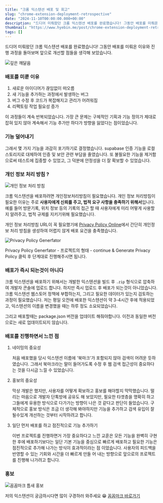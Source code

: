 ```yaml
---
title: "크롬 익스텐션 배포 및 회고"
slug: "chrome-extension-deployment-retrospective"
date: "2024-11-10T00:00:00.000+00:00"
description: "드디어 미뤄왔던 크롬 익스텐션 배포를 완료했습니다! 그동안 배포를 미뤄온 이유와 진행 과정을 돌아보며 앞으로 개선할 점들을 생각해 보았습니다."
thumbnail: "https://www.hyebin.me/post/chrome-extension-deployment-retrospective/cover.jpg"
tags: []
---
```


드디어 미뤄왔던 크롬 익스텐션 배포를 완료했습니다! 그동안 배포를 미뤄온 이유와 진행 과정을 돌아보며 앞으로 개선할 점들을 생각해 보았습니다.

![깊은 깨달음](https://hyebin-markdown-blog.s3.ap-northeast-2.amazonaws.com/post/chrome-extension-deployment-retrospective/1.png)

### 배포를 미룬 이유

1. 새로운 아이디어가 끊임없이 떠오름
2. 새 기능을 추가하는 과정에서 발생하는 버그
3. 버그 수정 후 코드가 복잡해지고 관리가 어려워짐
4. 리팩토링 작업 필요성 증가

이 과정들이 계속 반복되었습니다. 가장 큰 문제는 구체적인 기획과 기능 정의가 제대로 잡혀 있지 않아 계속해서 기능 추가만 하다가 방향을 잃었다는 점이었습니다.

### 기능 덜어내기

그래서 몇 가지 기능을 과감히 포기하기로 결정했습니다. supabase 인증 기능을 로컬 스토리지로 대체하여 인증 및 보안 관련 부담을 줄였습니다. 또 불필요한 기능을 제거함으로써 테스트에 집중할 수 있었고, 그 덕분에 안정성을 더 잘 확보할 수 있었습니다.

### 개인 정보 처리 방침 ?

![개인 정보 처리 방침](https://hyebin-markdown-blog.s3.ap-northeast-2.amazonaws.com/post/chrome-extension-deployment-retrospective/2.png)

크롬 익스텐션을 배포하려면 개인정보처리방침이 필요했습니다. 개인 정보 처리방침이 필요한 이유는 주로 **사용자에게 신뢰를 주고, 법적 요구 사항을 충족하기 위해서**입니다. 예를 들어 방문기록, 위치 정보 등의 기록의 접근 할 때 사용자에게 미리 어떻게 사용할지 알려주고, 법적 규제를 지키기위해 필요했습니다.

개인 정보 처리방침 URL이 꼭 필요했기에 [Privacy Policy Online](https://www.privacypolicyonline.com/)에서 간단히 개인정보 처리 방침을 생성하여 어렵지 않게 배포 요건을 충족했습니다.

![Privacy Policy Generfator](https://hyebin-markdown-blog.s3.ap-northeast-2.amazonaws.com/post/chrome-extension-deployment-retrospective/3.png)

Privacy Policy Generfator - 프로젝트의 형태 - continue & Generate Privacy Policy 클릭 후 단계대로 진행해주시면 됩니다.

### 배포가 즉시 되는것이 아니다

크롬 익스텐션을 배포하기 위해서는 개발한 익스텐션을 빌드 후 `.zip` 형식으로 압축하여 개발자 콘솔에 업로드 합니다. 하지만 즉시 업로드 후 배포가 되는것이 아니었습니다. 크롬 익스텐션 웹스토어 정책에 부합하는지, 그리고 필요한 데이터가 있는지 검토하는 과정이 필요했습니다. 저는 평일 오전에 배포한 익스텐션이 약 3-4시간 후에 적용되었고, 익스텐션의 이름을 변경했을 때는 하루 정도 소요되었습니다.

그리고 배포할때는 package.json 버전을 업데이트 해줘야합니다. 이전과 동일한 버전으로는 새로 업데이트되지 않습니다.

### 배포를 진행하면서 느낀 점

1. 네이밍의 중요성

   처음 배포했을 당시 익스텐션 이름에 '북마크'가 포함되지 않아 검색이 어려운 듯하였습니다. 그래서 북마크라는 말이 들어가도록 수정 후 웹 검색 접근성이 중요하다는 것을 다시금 느낄 수 있었습니다.

1. 홍보의 중요성

   막상 개발은 했지만, 사용자를 어떻게 확보하고 홍보를 해야할지 막막했습니다. 떨리는 마음으로 개발자 단톡방에 공유도 해 보았지만, 필요한 타겟층을 명확히 하고 그들에게 유용한 방식으로 다가가는 방향이 나은 것 같다고 판단이 들었습니다. 구체적으로 홍보 방식은 조금 더 생각해 봐야하지만 기능을 추가하고 검색 유입이 잘 될수있게 개선하는 것부터 시작하려고 합니다.

1. 일단 먼저 배포를 하고 점진적으로 기능 추가하기

   이번 프로젝트를 진행하면거 가장 중요하다고 느낀 교훈은 모든 기능을 완벽히 구현한 후에 배포하기보다는 일단 기본 기능을 중심으로 빠르게 배포하고 필요한 기능은 점진적으로 추가해 나가는 방식이 효과적이라는 점 이었습니다. 사용자의 피드백을 반영할 수 있는 기회와 시간을 더 빠르게 만들 어 내는 방향으로 앞으로의 프로젝트를 진행해 나가려고 합니다.

### 홍보

![꼼꼼마크 틈새 홍보](https://hyebin-markdown-blog.s3.ap-northeast-2.amazonaws.com/post/chrome-extension-deployment-retrospective/4.png)

저의 익스텐션이 궁금하시다면 많이 구경하러 와주세요 😁 [꼼꼼마크 바로가기](https://chromewebstore.google.com/detail/%EB%B6%81%EB%A7%88%ED%81%AC%EB%A5%BC-%EA%B0%84%EB%8B%A8%ED%95%98%EA%B2%8C-%EA%BC%BC%EA%BC%BC%EB%A7%88%ED%81%AC/jmnomagllmdhkcdjbondejnaeeibehkd)